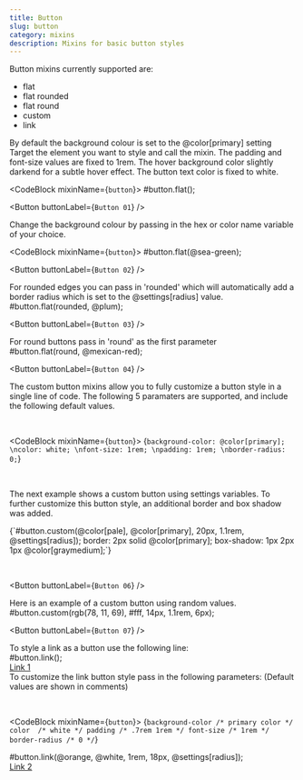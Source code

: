 ```yaml
---
title: Button
slug: button
category: mixins
description: Mixins for basic button styles 
---
```



Button mixins currently supported are:

* flat 
* flat rounded
* flat round
* custom
* link

<div className={`code-block__description`}>
  By default the background colour is set to the @color[primary] setting
  Target the element you want to style and call the mixin. The padding 
  and font-size values are fixed to 1rem. The hover background color 
  slightly darkend for a subtle hover effect. The button text color is fixed
  to white.
</div>

<div className="code-block">

  <CodeBlock mixinName={`button`}>
    #button.flat();
  </CodeBlock>

  <Button buttonLabel={`Button 01`} />

</div>

<div className={`code-block__description`}>
  Change the background colour by passing in the hex or color name 
  variable of your choice.
</div>

<div className="code-block">

  <CodeBlock mixinName={`button`}>
    #button.flat(@sea-green);
  </CodeBlock>

  <Button buttonLabel={`Button 02`} />

</div>

<div className={`code-block__description`}>
  For rounded edges you can pass in 'rounded' which will automatically
  add a border radius which is set to the @settings[radius] value.
</div>

<div className="code-block">
  <CodeBlock mixinName={`button`}>
    #button.flat(rounded, @plum);
  </CodeBlock>

  <Button buttonLabel={`Button 03`} />
</div>

<div className={`code-block__description`}>
  For round buttons pass in 'round' as the first parameter
</div>


<div className="code-block">
  <CodeBlock mixinName={`button`}>
    #button.flat(round, @mexican-red);
  </CodeBlock>

  <Button buttonLabel={`Button 04`} />
</div>

<div className={`code-block__description`}>
  The custom button mixins allow you to fully customize a button style in 
  a single line of code.
  The following 5 paramaters are supported, and include the following default values.
  <p>&nbsp;</p>

  <CodeBlock mixinName={`button`}>
    {`background-color: @color[primary]; \ncolor: white; \nfont-size: 1rem; \npadding: 1rem; \nborder-radius: 0;`}
  </CodeBlock>

  <p>&nbsp;</p>

  The next example shows a custom button using settings variables. 
  To further customize this button style, an additional border and 
  box shadow was added.
</div>

<div className="code-block">
  <CodeBlock mixinName={`button`}>
    {`#button.custom(@color[pale], @color[primary], 20px, 1.1rem, @settings[radius]);
border: 2px solid @color[primary];
box-shadow: 1px 2px 1px @color[graymedium];`}
  </CodeBlock>

  <p>&nbsp;</p>

  <Button buttonLabel={`Button 06`} />
</div>

<div className={`code-block__description`}>
  Here is an example of a custom button using random values. 
</div>

<div className="code-block">
  <CodeBlock mixinName={`button`}>
    #button.custom(rgb(78, 11, 69), #fff, 14px, 1.1rem, 6px);
  </CodeBlock>

  <Button buttonLabel={`Button 07`} />
</div>

<div className={`code-block__description`}>
  To style a link as a button use the following line:
</div>

<div className="code-block">
  <CodeBlock mixinName={`button`}>
    #button.link();
  </CodeBlock>

  <div className="button-wrapper">
    <a className="button-link" href="#">
      Link 1
    </a>
  </div>
</div>


<div className={`code-block__description`}>
  To customize the link button style pass in the following parameters:
  (Default values are shown in comments)

  <p>&nbsp;</p>

  <CodeBlock mixinName={`button`}>
    {`background-color /* primary color */
color  /* white */
padding /* .7rem 1rem */
font-size /* 1rem */
border-radius /* 0 */`}
  </CodeBlock>
</div>

<div className="code-block">
  <CodeBlock mixinName={`button`}>
    #button.link(@orange, @white, 1rem, 18px, @settings[radius]);
  </CodeBlock>

  <div className="button-wrapper">
    <a className="button-link button-link---orange" href="#">
      Link 2
    </a>
  </div>
</div>